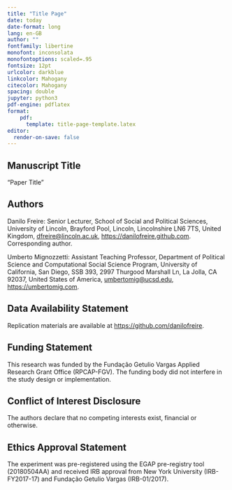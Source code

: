 ```yaml
---
title: "Title Page"
date: today
date-format: long
lang: en-GB
author: ""
fontfamily: libertine
monofont: inconsolata
monofontoptions: scaled=.95
fontsize: 12pt
urlcolor: darkblue
linkcolor: Mahogany
citecolor: Mahogany
spacing: double
jupyter: python3
pdf-engine: pdflatex
format: 
    pdf:
      template: title-page-template.latex
editor:
  render-on-save: false
---
```


## Manuscript Title

"Paper Title"

## Authors

Danilo Freire: Senior Lecturer, School of Social and Political Sciences, University of Lincoln, Brayford Pool, Lincoln, Lincolnshire LN6 7TS, United Kingdom, <dfreire@lincoln.ac.uk>, <https://danilofreire.github.com>. Corresponding
author.

\vspace{.4cm}

Umberto Mignozzetti: Assistant Teaching Professor, Department of Political Science and Computational Social Science Program, University of California, San Diego, SSB 393, 2997 Thurgood Marshall Ln, La Jolla, CA 92037, United States of America, <umbertomig@ucsd.edu>, <https://umbertomig.com>.

## Data Availability Statement

Replication materials are available at <https://github.com/danilofreire>.

## Funding Statement

This research was funded by the Fundação Getulio Vargas Applied Research Grant Office (RPCAP-FGV). The funding body did not interfere in the study design or implementation.

## Conflict of Interest Disclosure

The authors declare that no competing interests exist, financial or otherwise.

## Ethics Approval Statement

The experiment was pre-registered using the EGAP pre-registry tool (20180504AA) and received IRB approval from New York University (IRB-FY2017-17) and Fundação Getulio Vargas (IRB-01/2017).

